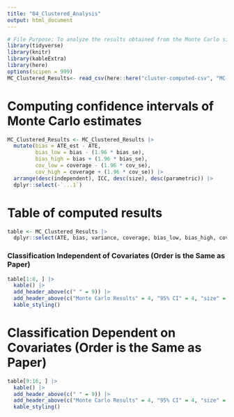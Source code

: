 ```yaml
---
title: "04_Clustered_Analysis"
output: html_document
---
```


```r
# File Purpose: To analyze the results obtained from the Monte Carlo simulation conducted in 01_Randomized_Cluster_Simulation.R
library(tidyverse)
library(knitr)
library(kableExtra)
library(here)
options(scipen = 999)
MC_Clustered_Results<- read_csv(here::here("cluster-computed-csv", "MC-Clustered-Results.csv"))
```

# Computing confidence intervals of Monte Carlo estimates

```r
MC_Clustered_Results <- MC_Clustered_Results |>
  mutate(bias = ATE_est - ATE,
         bias_low = bias - (1.96 * bias_se),
         bias_high = bias + (1.96 * bias_se),
         cov_low = coverage - (1.96 * cov_se),
         cov_high = coverage + (1.96 * cov_se)) |> 
  arrange(desc(independent), ICC, desc(size), desc(parametric)) |>
  dplyr::select(-`...1`)
```

# Table of computed results

```r
table <- MC_Clustered_Results |>
  dplyr::select(ATE, bias, variance, coverage, bias_low, bias_high, cov_low, cov_high, size) 
```

### Classification Independent of Covariates (Order is the Same as Paper)

```r
table[1:8, ] |>
  kable() |>
  add_header_above(c(" " = 9)) |>
  add_header_above(c("Monte Carlo Results" = 4, "95% CI" = 4, "size" = 1)) |>
  kable_styling()
```

# Classification Dependent on Covariates (Order is the Same as Paper)

```r
table[9:16, ] |>
  kable() |>
  add_header_above(c(" " = 9)) |>
  add_header_above(c("Monte Carlo Results" = 4, "95% CI" = 4, "size" = 1)) |>
  kable_styling()
```